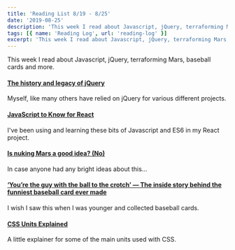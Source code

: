 ```yaml
---
title: 'Reading List 8/19 - 8/25'
date: '2019-08-25'
description: 'This week I read about Javascript, jQuery, terraforming Mars, baseball cards and more.'
tags: [{ name: 'Reading Log', url: 'reading-log' }]
excerpt: 'This week I read about Javascript, jQuery, terraforming Mars, baseball cards and more.'
---
```


This week I read about Javascript, jQuery, terraforming Mars, baseball cards and more.

#### [The history and legacy of jQuery](https://blog.logrocket.com/the-history-and-legacy-of-jquery/?ref=heydesigner)

Myself, like many others have relied on jQuery for various different projects.

#### [JavaScript to Know for React](https://kentcdodds.com/blog/javascript-to-know-for-react)

I've been using and learning these bits of Javascript and ES6 in my React project.

#### [Is nuking Mars a good idea? (No)](https://www.syfy.com/syfywire/is-nuking-mars-a-good-idea-no)

In case anyone had any bright ideas about this...

#### [‘You’re the guy with the ball to the crotch’ — The inside story behind the funniest baseball card ever made](https://www.espn.com/mlb/story/_/id/27425987/guy-ball-crotch-story-funniest-baseball-card-ever-made)

I wish I saw this when I was younger and collected baseball cards.

#### [CSS Units Explained](https://alligator.io/css/css-units-explained/)

A little explainer for some of the main units used with CSS.
